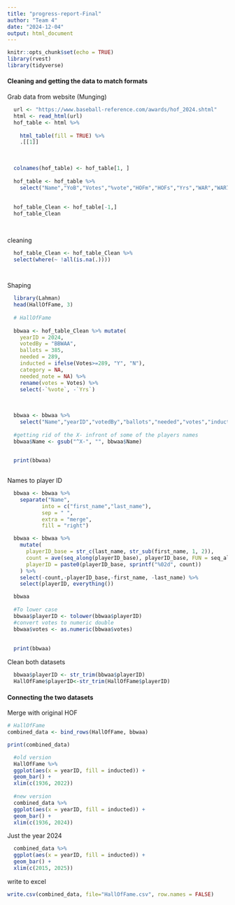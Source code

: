 ```yaml
---
title: "progress-report-Final"
author: "Team 4"
date: "2024-12-04"
output: html_document
---
```


```r
knitr::opts_chunk$set(echo = TRUE)
library(rvest)
library(tidyverse)
```

#### Cleaning and getting the data to match formats

Grab data from website (Munging)

```r
  url <- "https://www.baseball-reference.com/awards/hof_2024.shtml"
  html <- read_html(url)
  hof_table <- html %>%
  
    html_table(fill = TRUE) %>%
    .[[1]] 
  
  
 
  colnames(hof_table) <- hof_table[1, ]
  
  hof_table <- hof_table %>%
    select("Name","YoB","Votes","%vote","HOFm","HOFs","Yrs","WAR","WAR7","JAWS","Jpos")
  
  
  hof_table_Clean <- hof_table[-1,]
  hof_table_Clean
  
   
```

cleaning

```r
  hof_table_Clean <- hof_table_Clean %>%
  select(where(~ !all(is.na(.))))

 
```

Shaping

```r
  library(Lahman)
  head(HallOfFame, 3)
  
  # HallOfFame
  
  bbwaa <- hof_table_Clean %>% mutate(
    yearID = 2024,
    votedBy = "BBWAA",
    ballots = 385,
    needed = 289,
    inducted = ifelse(Votes>=289, "Y", "N"),
    category = NA,
    needed_note = NA) %>% 
    rename(votes = Votes) %>% 
    select(-`%vote`, -`Yrs`)
  
  
  
  bbwaa <- bbwaa %>%
    select("Name","yearID","votedBy","ballots","needed","votes","inducted","category","needed_note")
  
  #getting rid of the X- infront of some of the players names
  bbwaa$Name <- gsub("^X-", "", bbwaa$Name)

  
  print(bbwaa)
  
```

Names to player ID

```r
  bbwaa <- bbwaa %>%
    separate("Name", 
           into = c("first_name","last_name"), 
           sep = " ", 
           extra = "merge", 
           fill = "right")

  bbwaa <- bbwaa %>%
    mutate(
      playerID_base = str_c(last_name, str_sub(first_name, 1, 2)),
      count = ave(seq_along(playerID_base), playerID_base, FUN = seq_along),
      playerID = paste0(playerID_base, sprintf("%02d", count))
    ) %>%
    select(-count,-playerID_base,-first_name, -last_name) %>%
    select(playerID, everything()) 

  bbwaa
  
  #To lower case
  bbwaa$playerID <- tolower(bbwaa$playerID)
  #convert votes to numeric double
  bbwaa$votes <- as.numeric(bbwaa$votes)
  
  
  print(bbwaa)
```

Clean both datasets

```r
  bbwaa$playerID <- str_trim(bbwaa$playerID)
  HallOfFame$playerID<-str_trim(HallOfFame$playerID)

```

#### Connecting the two datasets

Merge with original HOF

```r
# HallOfFame
combined_data <- bind_rows(HallOfFame, bbwaa)

print(combined_data)

```
```r
  #old version
  HallOfFame %>% 
  ggplot(aes(x = yearID, fill = inducted)) +
  geom_bar() +
  xlim(c(1936, 2022))
  
  #new version
  combined_data %>% 
  ggplot(aes(x = yearID, fill = inducted)) +
  geom_bar() +
  xlim(c(1936, 2024))

```
Just the year 2024

```r
  combined_data %>% 
  ggplot(aes(x = yearID, fill = inducted)) +
  geom_bar() +
  xlim(c(2015, 2025))
```

write to excel

```r
write.csv(combined_data, file="HallOfFame.csv", row.names = FALSE)
```
